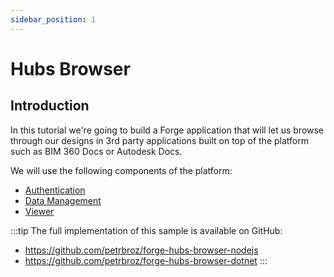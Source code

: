 ```yaml
---
sidebar_position: 1
---
```



# Hubs Browser

## Introduction

In this tutorial we're going to build a Forge application that will let us
browse through our designs in 3rd party applications built on top of the platform
such as BIM 360 Docs or Autodesk Docs.

<ResponsiveVideo src="https://www.youtube.com/watch?v=w93ztiFO_8w" />

We will use the following components of the platform:

- [Authentication](https://forge.autodesk.com/en/docs/oauth/v2/developers_guide/overview)
- [Data Management](https://forge.autodesk.com/en/docs/data/v2/developers_guide/overview)
- [Viewer](https://forge.autodesk.com/en/docs/viewer/v7/developers_guide/overview)

:::tip
The full implementation of this sample is available on GitHub:
- https://github.com/petrbroz/forge-hubs-browser-nodejs
- https://github.com/petrbroz/forge-hubs-browser-dotnet
:::
